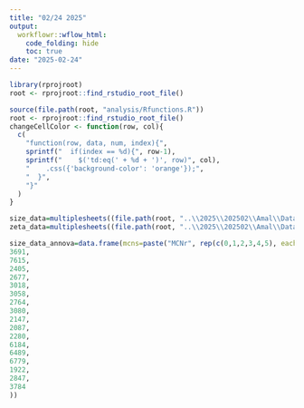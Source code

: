 ```yaml
---
title: "02/24 2025"
output:
  workflowr::wflow_html:
    code_folding: hide
    toc: true
date: "2025-02-24"
---
```



```r
library(rprojroot)
root <- rprojroot::find_rstudio_root_file()
```



```r
source(file.path(root, "analysis/Rfunctions.R"))
root <- rprojroot::find_rstudio_root_file()
changeCellColor <- function(row, col){
  c(
    "function(row, data, num, index){",
    sprintf("  if(index == %d){", row-1),
    sprintf("    $('td:eq(' + %d + ')', row)", col),
    "    .css({'background-color': 'orange'});",
    "  }",
    "}"  
  )
}
```



```r
size_data=multiplesheets((file.path(root, "..\\2025\\202502\\Amal\\Data Submission for Statistical Analysis\\size Amal.xlsx")))
zeta_data=multiplesheets((file.path(root, "..\\2025\\202502\\Amal\\Data Submission for Statistical Analysis\\zeta Amal.xlsx")))
```


```r
size_data_annova=data.frame(mcns=paste("MCNr", rep(c(0,1,2,3,4,5), each=3), sep="_"), value=c(3930,
3691,
7615,
2405,
2677,
3018,
3058,
2764,
3080,
2147,
2087,
2280,
6184,
6489,
6779,
1922,
2847,
3784
))
```
